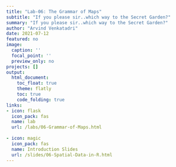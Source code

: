 ```yaml
---
title: "Lab-06: The Grammar of Maps"
subtitle: "If you please sir..which way to the Secret Garden?"
summary: "If you please sir..which way to the Secret Garden?"
author: "Arvind Venkatadri"
date: 2021-07-12
featured: no
image:
  caption: ''
  focal_point: ''
  preview_only: no
projects: []
output:
  html_document:
    toc_float: true
    theme: flatly
    toc: true
    code_folding: true
links:
- icon: flask
  icon_pack: fas
  name: lab
  url: /labs/06-Grammar-of-Maps.html
  
- icon: magic
  icon_pack: fas
  name: Introduction Slides
  url: /slides/06-Spatial-Data-in-R.html
---
```

